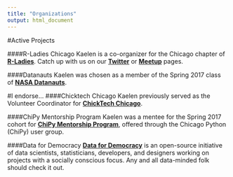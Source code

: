 ```yaml
---
title: "Organizations"
output: html_document
---
```


#Active Projects

####R-Ladies Chicago
Kaelen is a co-organizer for the Chicago chapter of [**R-Ladies**](https://rladies.org/). Catch up with us on our [**Twitter**](https://twitter.com/RLadiesChicago) or [**Meetup**](https://www.meetup.com/rladies-chicago) pages. <br>

####Datanauts
Kaelen was chosen as a member of the Spring 2017 class of [**NASA Datanauts**](https://open.nasa.gov/explore/datanauts/). <br>


#I endorse...
####Chicktech Chicago
Kaelen previously served as the Volunteer Coordinator for [**ChickTech Chicago**](https://chicago.chicktech.org/). <br>

####ChiPy Mentorship Program
Kaelen was a mentee for the Spring 2017 cohort for [**ChiPy Mentorship Program**](https://chipymentor.org/), offered through the Chicago Python (ChiPy) user group. <br>

####Data for Democracy
[**Data for Democracy**](https://medium.com/data-for-democracy) is an open-source initiative of data scientists, statisticians, developers, and designers working on projects with a socially conscious focus. Any and all data-minded folk should check it out.
